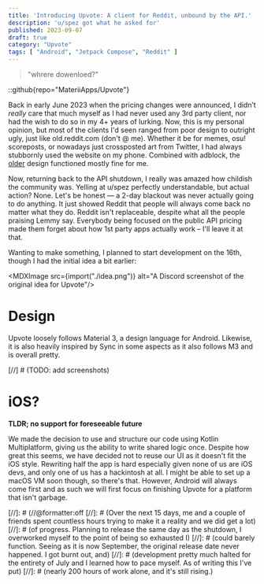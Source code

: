 ```yaml
---
title: 'Introducing Upvote: A client for Reddit, unbound by the API.'
description: 'u/spez got what he asked for'
published: 2023-09-07
draft: true
category: "Upvote"
tags: [ "Android", "Jetpack Compose", "Reddit" ]
---
```




> "whrere dowenloed?"

::github{repo="MateriiApps/Upvote"}

Back in early June 2023 when the pricing changes were announced, I didn’t *really* care that much
myself as I had never used any 3rd party client, nor had the wish to do so in my 4+ years of lurking.
Now, this is my personal opinion, but most of the clients I'd seen ranged from poor design to outright ugly, just like
old.reddit.com (don't @ me). Whether it be for memes, osu! scoreposts, or nowadays just crossposted art from Twitter,
I had always stubbornly used the website on my phone.
Combined with adblock, the [older](./old-design.png) design functioned mostly fine for me.

Now, returning back to the API shutdown, I really was amazed how childish the community was.
Yelling at u/spez perfectly understandable, but actual action? None.
Let's be honest — a 2-day blackout was never actually going to do anything.
It just showed Reddit that people will always come back no matter what they do.
Reddit isn't replaceable, despite what all the people praising Lemmy say.
Everybody being focused on the public API pricing made them forget about
how 1st party apps actually work – I'll leave it at that.

Wanting to make something, I planned to start development on the 16th, though I had the initial idea a bit earlier:

<MDXImage src={import("./idea.png")}
          alt="A Discord screenshot of the original idea for Upvote"/>

# Design

Upvote loosely follows Material 3, a design language for Android. Likewise, it is also heavily inspired by Sync in some
aspects as it also follows M3 and is overall pretty.

[//]  # (TODO: add screenshots)

# iOS?

**TLDR; no support for foreseeable future**

We made the decision to use and structure our code using Kotlin Multiplatform, giving us the ability to write shared
logic once. Despite how great this seems, we have decided not to reuse our UI as it doesn't fit the iOS style.
Rewriting half the app is hard especially given none of us are iOS devs, and only one of us has a hackintosh at all.
I might be able to set up a macOS VM soon though, so there's that.
However, Android will always come first and as such we will first focus on finishing Upvote for a platform that
isn't garbage.

[//]: # (//@formatter:off
[//]: # (Over the next 15 days, me and a couple of friends spent countless hours trying to make it a reality and we did get a lot)
[//]: # (of progress. Planning to release the same day as the shutdown, I overworked myself to the point of being so exhausted I)
[//]: # (could barely function. Seeing as it is now September, the original release date never happened. I got burnt out, and)
[//]: # (development pretty much halted for the entirety of July and I learned how to pace myself. As of writing this I've put)
[//]: # (nearly 200 hours of work alone, and it's still rising.)
